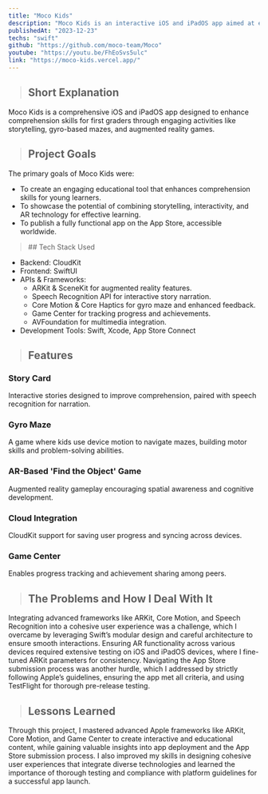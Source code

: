 ```yaml
---
title: "Moco Kids"
description: "Moco Kids is an interactive iOS and iPadOS app aimed at enhancing comprehension skills for first graders, featuring engaging activities such as storytelling, gyro-based mazes, and augmented reality games."
publishedAt: "2023-12-23"
techs: "swift"
github: "https://github.com/moco-team/Moco"
youtube: "https://youtu.be/FhEoSvs5ulc"
link: "https://moco-kids.vercel.app/"
---
```


> ## Short Explanation

Moco Kids is a comprehensive iOS and iPadOS app designed to enhance comprehension skills for 
first graders through engaging activities like storytelling, gyro-based mazes, and augmented reality games.

> ## Project Goals

The primary goals of Moco Kids were:

- To create an engaging educational tool that enhances comprehension skills for young learners.
- To showcase the potential of combining storytelling, interactivity, and AR technology for effective learning.
- To publish a fully functional app on the App Store, accessible worldwide.

<blockquote className="with-icons">
   ## Tech Stack Used
   <div className="not-prose mt-2">
      <TechIcons techs={["swift"]} />
   </div>
</blockquote>

- Backend: CloudKit
- Frontend: SwiftUI
- APIs & Frameworks:
   - ARKit & SceneKit for augmented reality features.
   - Speech Recognition API for interactive story narration.
   - Core Motion & Core Haptics for gyro maze and enhanced feedback.
   - Game Center for tracking progress and achievements.
   - AVFoundation for multimedia integration.
- Development Tools: Swift, Xcode, App Store Connect

> ## Features

### Story Card

Interactive stories designed to improve comprehension, paired with speech recognition for narration.

### Gyro Maze

A game where kids use device motion to navigate mazes, building motor skills and problem-solving abilities.

### AR-Based 'Find the Object' Game

Augmented reality gameplay encouraging spatial awareness and cognitive development.

### Cloud Integration

CloudKit support for saving user progress and syncing across devices.

### Game Center

Enables progress tracking and achievement sharing among peers.

> ## The Problems and How I Deal With It

Integrating advanced frameworks like ARKit, Core Motion, and Speech Recognition into a cohesive user experience 
was a challenge, which I overcame by leveraging Swift’s modular design and careful architecture to ensure smooth 
interactions. Ensuring AR functionality across various devices required extensive testing on iOS and iPadOS devices, 
where I fine-tuned ARKit parameters for consistency. Navigating the App Store submission process was another hurdle, 
which I addressed by strictly following Apple’s guidelines, ensuring the app met all criteria, and using TestFlight 
for thorough pre-release testing.

> ## Lessons Learned

Through this project, I mastered advanced Apple frameworks like ARKit, Core Motion, and Game Center to create 
interactive and educational content, while gaining valuable insights into app deployment and the App Store submission 
process. I also improved my skills in designing cohesive user experiences that integrate diverse technologies and 
learned the importance of thorough testing and compliance with platform guidelines for a successful app launch.
